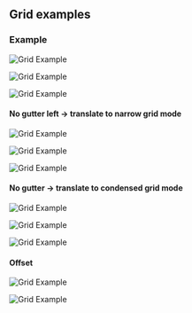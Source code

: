 ## Grid examples

### Example

<Row>
  <Column colMd={4} colLg={4}>

![Grid Example](/mdx/Article_05.jpg)

  </Column>
  <Column colMd={4} colLg={4}>

![Grid Example](/mdx/Article_05.jpg)

  </Column>
  <Column colMd={4} colLg={4}>

![Grid Example](/mdx/Article_05.jpg)

  </Column>
</Row>

#### No gutter left -> translate to narrow grid mode

<Row>
  <Column colMd={4} colLg={4} noGutterMdLeft>

![Grid Example](/mdx/Article_05.jpg)

  </Column>
  <Column colMd={4} colLg={4} noGutterMdLeft>

![Grid Example](/mdx/Article_05.jpg)

  </Column>
  <Column colMd={4} colLg={4} noGutterMdLeft>

![Grid Example](/mdx/Article_05.jpg)

  </Column>
</Row>

#### No gutter -> translate to condensed grid mode

<Row>
  <Column colMd={4} colLg={4} noGutterSm>

![Grid Example](/mdx/Article_05.jpg)

  </Column>
  <Column colMd={4} colLg={4} noGutterSm>

![Grid Example](/mdx/Article_05.jpg)

  </Column>
  <Column colMd={4} colLg={4} noGutterSm>

![Grid Example](/mdx/Article_05.jpg)

  </Column>
</Row>

#### Offset

<Row>
  <Column colMd={4} colLg={4} offsetLg={4}>

![Grid Example](/mdx/Article_05.jpg)

  </Column>
  <Column colMd={4} colLg={4}>

![Grid Example](/mdx/Article_05.jpg)

  </Column>
</Row>
